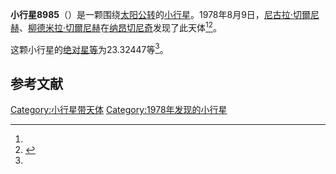 {{Infobox planet
| bgcolour = #FFFFC0
| name = 8985 Tula
| symbol = 
| image = 
| caption = 
| discovery = yes
| discovery_ref = 
| discoverer = [[尼古拉·切爾尼赫|尼古拉·切爾尼赫]]、[[柳德米拉·切爾尼赫|柳德米拉·切爾尼赫]]
| discovery_site = [[纳昂切尼奇|纳昂切尼奇]] 
| discovered = 1978年8月9日
| designations = yes
| mp_name = 
| named_after = 
| alt_names = 1978 PV3/ 1995 QQ2
| mp_category = [[主带小行星|主带小行星]]
| orbit_ref = <ref name="a">[http://ssd.jpl.nasa.gov/sbdb.cgi?sstr=8985 8985 Tula] {{Wayback|url=http://ssd.jpl.nasa.gov/sbdb.cgi?sstr=8985 |date=20140902135032 }}，小行星數據庫瀏覽器（JPL Small-Body Database Browser）－[[美国国家航空航天局|美国国家航空航天局]]喷气推进实验室</ref>
| epoch = 2456400.5 (2013年4月18日更新)
| aphelion = {{convert|2.7070605|AU|km|3|abbr=on|lk=out}}
| perihelion = {{convert|1.8057645|AU|km|3|abbr=on}}
| semimajor = {{convert|2.2564125|AU|km|3|abbr=on}}
| eccentricity = 0.1997188
| period = 1238.01575 [[日|日]]<br />3.39[[儒略年|儒略年]]
| avg_speed = 
| inclination = 4.08231
| asc_node = 279.51291
| mean_anomaly = 
| arg_peri = 23.32447
| satellites = 
| physical_characteristics = yes
| dimensions = 
| mass = 
| density = 
| surface_grav = 
| escape_velocity = 
| sidereal_day = 
| axial_tilt = 
| pole_ecliptic_lat = 
| pole_ecliptic_lon = 
| albedo = 
| temperatures= 
| temp_name1 = 
| mean_temp_1 = 
| max_temp_1 = 
| temp_name2 = 
| max_temp_2 = 
| spectral_type = 
| abs_magnitude = 23.32447
}}

'''小行星8985'''（{{lang-en|8985 Tula}}）是一颗围绕[[太阳|太阳]][[公转|公转]]的[[小行星|小行星]]。1978年8月9日，[[尼古拉·切爾尼赫|尼古拉·切爾尼赫]]、[[柳德米拉·切爾尼赫|柳德米拉·切爾尼赫]]在[[纳昂切尼奇|纳昂切尼奇]]发现了此天体<ref name="a" /><ref>{{cite news|title=小行星列表|url=http://cfa-www.harvard.edu/iau/lists/NumberedMPs.txt|accessdate=2013-07-08|newspaper=哈佛大学|archive-date=2008-05-17|archive-url=https://web.archive.org/web/20080517010638/http://cfa-www.harvard.edu/iau/lists/NumberedMPs.txt|dead-url=no}}</ref>。

这颗小行星的[[绝对星等|绝对星等]]为23.32447等<ref name="a" />。

==参考文献==
{{reflist}}
{{Minor Planet Number|[[小行星8984|小行星8984]]|[[小行星8986|小行星8986]]}}

{{小天体}}

[[Category:小行星带天体|Category:小行星带天体]]
[[Category:1978年发现的小行星|Category:1978年发现的小行星]]

{{asteroid-stub}}
